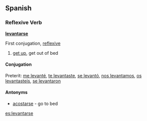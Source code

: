 ==Spanish==
===Reflexive Verb===
'''[[levantar]]se'''

First conjugation, [[reflexive]]

# [[get up]], get out of bed

====Conjugation====
Preterit: [[me levanté]], [[te levantaste]], [[se levantó]], [[nos levantamos]], [[os levantasteis]], [[se levantaron]]


====Antonyms====
*[[acostarse]] - go to bed

[[es:levantarse]]